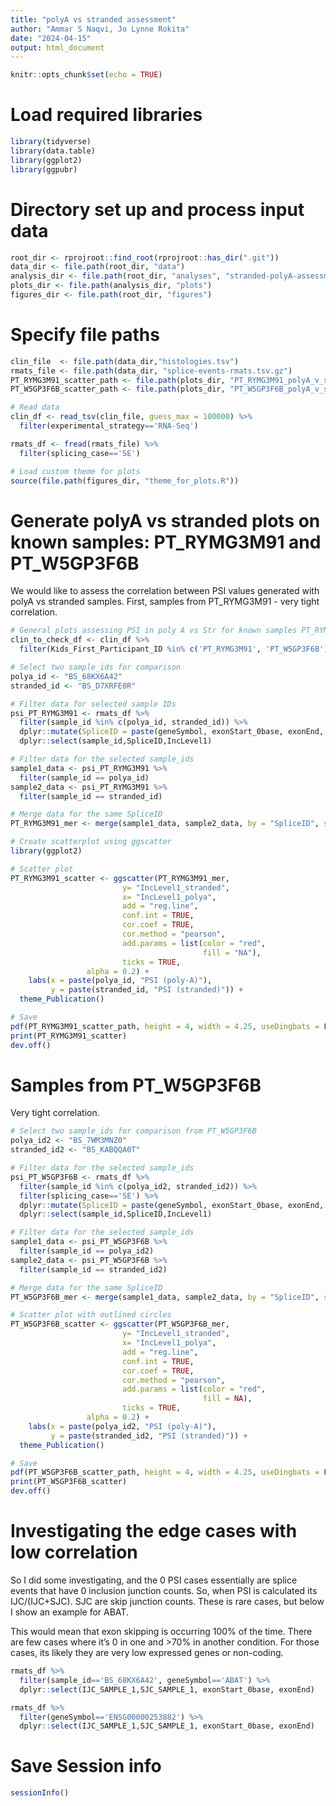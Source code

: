 ```yaml
---
title: "polyA vs stranded assessment"
author: "Ammar S Naqvi, Jo Lynne Rokita"
date: "2024-04-15"
output: html_document
---
```


```r
knitr::opts_chunk$set(echo = TRUE)
```

# Load required libraries

```r
library(tidyverse)
library(data.table)
library(ggplot2)
library(ggpubr)
```

# Directory set up and process input data

```r
root_dir <- rprojroot::find_root(rprojroot::has_dir(".git"))
data_dir <- file.path(root_dir, "data")
analysis_dir <- file.path(root_dir, "analyses", "stranded-polyA-assessment")
plots_dir <- file.path(analysis_dir, "plots")
figures_dir <- file.path(root_dir, "figures")
```

# Specify file paths

```r
clin_file  <- file.path(data_dir,"histologies.tsv")
rmats_file <- file.path(data_dir, "splice-events-rmats.tsv.gz")
PT_RYMG3M91_scatter_path <- file.path(plots_dir, "PT_RYMG3M91_polyA_v_stranded_psi.pdf")
PT_W5GP3F6B_scatter_path <- file.path(plots_dir, "PT_W5GP3F6B_polyA_v_stranded_psi.pdf")

# Read data
clin_df <- read_tsv(clin_file, guess_max = 100000) %>% 
  filter(experimental_strategy=='RNA-Seq')

rmats_df <- fread(rmats_file) %>% 
  filter(splicing_case=='SE')

# Load custom theme for plots
source(file.path(figures_dir, "theme_for_plots.R"))

```

# Generate polyA vs stranded plots on known samples: PT_RYMG3M91 and PT_W5GP3F6B
We would like to assess the correlation between PSI values generated with polyA vs stranded samples.
First, samples from PT_RYMG3M91 - very tight correlation.

```r
# General plots assessing PSI in poly A vs Str for known samples PT_RYMG3M91 and PT_W5GP3F6B
clin_to_check_df <- clin_df %>% 
  filter(Kids_First_Participant_ID %in% c('PT_RYMG3M91', 'PT_W5GP3F6B'))

# Select two sample_ids for comparison
polya_id <- "BS_68KX6A42"
stranded_id <- "BS_D7XRFE0R"

# Filter data for selected sample IDs
psi_PT_RYMG3M91 <- rmats_df %>% 
  filter(sample_id %in% c(polya_id, stranded_id)) %>%
  dplyr::mutate(SpliceID = paste(geneSymbol, exonStart_0base, exonEnd, upstreamES,upstreamEE,downstreamES,downstreamEE, sep = ":")) %>%
  dplyr::select(sample_id,SpliceID,IncLevel1)

# Filter data for the selected sample_ids
sample1_data <- psi_PT_RYMG3M91 %>%
  filter(sample_id == polya_id)
sample2_data <- psi_PT_RYMG3M91 %>%
  filter(sample_id == stranded_id)

# Merge data for the same SpliceID
PT_RYMG3M91_mer <- merge(sample1_data, sample2_data, by = "SpliceID", suffixes = c("_polya", "_stranded"))

# Create scatterplot using ggscatter
library(ggplot2)

# Scatter plot
PT_RYMG3M91_scatter <- ggscatter(PT_RYMG3M91_mer, 
                         y= "IncLevel1_stranded", 
                         x= "IncLevel1_polya", 
                         add = "reg.line", 
                         conf.int = TRUE, 
                         cor.coef = TRUE, 
                         cor.method = "pearson",
                         add.params = list(color = "red",
                                           fill = "NA"),
                         ticks = TRUE,
                 alpha = 0.2) + 
    labs(x = paste(polya_id, "PSI (poly-A)"), 
         y = paste(stranded_id, "PSI (stranded)")) +
  theme_Publication()  

# Save
pdf(PT_RYMG3M91_scatter_path, height = 4, width = 4.25, useDingbats = FALSE)
print(PT_RYMG3M91_scatter)
dev.off()
```


# Samples from PT_W5GP3F6B
Very tight correlation.

```r
# Select two sample_ids for comparison from PT_W5GP3F6B
polya_id2 <- "BS_7WM3MNZ0"
stranded_id2 <- "BS_KABQQA0T"

# Filter data for the selected sample_ids
psi_PT_W5GP3F6B <- rmats_df %>% 
  filter(sample_id %in% c(polya_id2, stranded_id2)) %>% 
  filter(splicing_case=='SE') %>%
  dplyr::mutate(SpliceID = paste(geneSymbol, exonStart_0base, exonEnd, upstreamES,upstreamEE,downstreamES,downstreamEE, sep = ":") ) %>%
  dplyr::select(sample_id,SpliceID,IncLevel1)

# Filter data for the selected sample_ids
sample1_data <- psi_PT_W5GP3F6B %>%
  filter(sample_id == polya_id2)
sample2_data <- psi_PT_W5GP3F6B %>%
  filter(sample_id == stranded_id2)

# Merge data for the same SpliceID
PT_W5GP3F6B_mer <- merge(sample1_data, sample2_data, by = "SpliceID", suffixes = c("_polya", "_stranded"))

# Scatter plot with outlined circles
PT_W5GP3F6B_scatter <- ggscatter(PT_W5GP3F6B_mer, 
                         y= "IncLevel1_stranded", 
                         x= "IncLevel1_polya", 
                         add = "reg.line", 
                         conf.int = TRUE, 
                         cor.coef = TRUE, 
                         cor.method = "pearson",
                         add.params = list(color = "red",
                                           fill = NA),
                         ticks = TRUE,
                 alpha = 0.2) + 
    labs(x = paste(polya_id2, "PSI (poly-A)"), 
         y = paste(stranded_id2, "PSI (stranded)")) +
  theme_Publication()  

# Save
pdf(PT_W5GP3F6B_scatter_path, height = 4, width = 4.25, useDingbats = FALSE)
print(PT_W5GP3F6B_scatter)
dev.off()
```

# Investigating the edge cases with low correlation
So I did some investigating, and the 0 PSI cases essentially are splice events that have 0 inclusion junction counts. 
So, when PSI is calculated its IJC/(IJC+SJC). 
SJC are skip junction counts. 
These is rare cases, but below I show an example for ABAT.

This would mean that exon skipping is occurring 100% of the time. There are few cases where it's 0 in one and >70% in another condition. 
For those cases, its likely they are very low expressed genes or non-coding.
```r
rmats_df %>% 
  filter(sample_id=='BS_68KX6A42', geneSymbol=='ABAT') %>% 
  dplyr::select(IJC_SAMPLE_1,SJC_SAMPLE_1, exonStart_0base, exonEnd)

rmats_df %>% 
  filter(geneSymbol=='ENSG00000253882') %>% 
  dplyr::select(IJC_SAMPLE_1,SJC_SAMPLE_1, exonStart_0base, exonEnd)

```


# Save Session info
```r
sessionInfo()
```


